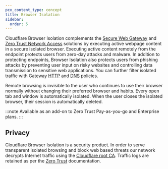 ```yaml
---
pcx_content_type: concept
title: Browser Isolation
sidebar:
  order: 5
---
```



Cloudflare Browser Isolation complements the [Secure Web Gateway](/cloudflare-one/policies/gateway/) and [Zero Trust Network Access](/cloudflare-one/connections/connect-networks/) solutions by executing active webpage content in a secure isolated browser. Executing active content remotely from the endpoint protects users from zero-day attacks and malware. In addition to protecting endpoints, Browser Isolation also protects users from phishing attacks by preventing user input on risky websites and controlling data transmission to sensitive web applications. You can further filter isolated traffic with Gateway [HTTP](/cloudflare-one/policies/gateway/http-policies/) and [DNS](/cloudflare-one/policies/gateway/dns-policies/) policies.

Remote browsing is invisible to the user who continues to use their browser normally without changing their preferred browser and habits. Every open tab and window is automatically isolated. When the user closes the isolated browser, their session is automatically deleted.

:::note
Available as an add-on to Zero Trust Pay-as-you-go and Enterprise plans.
:::

## Privacy

Cloudflare Browser Isolation is a security product. In order to serve transparent isolated browsing and block web based threats our network decrypts Internet traffic using the [Cloudflare root CA](/cloudflare-one/connections/connect-devices/user-side-certificates/). Traffic logs are retained as per the [Zero Trust](/cloudflare-one/insights/logs/) documentation.
